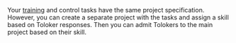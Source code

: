 <Cut title="Can I make my training or control tasks totally different from the general tasks?">

Your [training](https://toloka.ai/en/docs/guide/concepts/train) and control tasks have the same project specification. However, you can create a separate project with the tasks and assign a skill based on Toloker responses. Then you can admit Tolokers to the main project based on their skill.

</Cut>